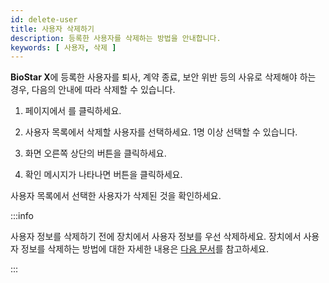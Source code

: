 ```yaml
---
id: delete-user
title: 사용자 삭제하기
description: 등록한 사용자를 삭제하는 방법을 안내합니다.
keywords: [ 사용자, 삭제 ]
---
```


**BioStar X**에 등록한 사용자를 퇴사, 계약 종료, 보안 위반 등의 사유로 삭제해야 하는 경우, 다음의 안내에 따라 삭제할 수 있습니다.

1. <Cmd sid='common.header.launcher' /> 페이지에서 <Cmd sid='common.header.user' />를 클릭하세요.

1. 사용자 목록에서 삭제할 사용자를 선택하세요. 1명 이상 선택할 수 있습니다.

1. 화면 오른쪽 상단의 <Cmd sid='common.delete' /> 버튼을 클릭하세요.

1. 확인 메시지가 나타나면 <Cmd sid='common.acknowledge' /> 버튼을 클릭하세요.

사용자 목록에서 선택한 사용자가 삭제된 것을 확인하세요.

:::info

사용자 정보를 삭제하기 전에 장치에서 사용자 정보를 우선 삭제하세요. 장치에서 사용자 정보를 삭제하는 방법에 대한 자세한 내용은 [다음 문서](user-info-with-device#delete-from-device)를 참고하세요.

:::